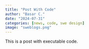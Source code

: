 ```yaml
---
title: "Post With Code"
author: "Basar C."
date: "2024-07-31"
categories: [news, code, swe design]
image: "sweblogs.png"
---
```


This is a post with executable code.
